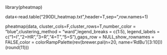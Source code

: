 library(pheatmap)

data<-read.table("290DI_heatmap.txt",header=T,sep="\t",row.names=1)

pheatmap(data, cluster_cols=F,cluster_rows=T,number_color = "blue",clustering_method = "ward",legend_breaks = c(1:5), legend_labels = c("1=I","2=HR","3=R","4=T","5=S"),gaps_row = NULL,show_rownames = FALSE,color = colorRampPalette(rev(brewer.pal(n=20, name='RdBu')[3:10]))(round(11)))
